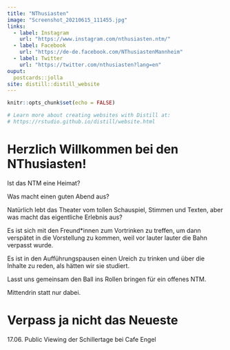 ```yaml
---
title: "NThusiasten"
image: "Screenshot_20210615_111455.jpg"
links:
  - label: Instagram
    url: "https://www.instagram.com/nthusiasten.ntm/"
  - label: Facebook
    url: "https://de-de.facebook.com/NThusiastenMannheim"
  - label: Twitter
    url: "https://twitter.com/nthusiasten?lang=en"
ouput:
  postcards::jolla
site: distill::distill_website
---
```


```r
knitr::opts_chunk$set(echo = FALSE)

# Learn more about creating websites with Distill at:
# https://rstudio.github.io/distill/website.html

```

# Herzlich Willkommen bei den NThusiasten!
Ist das NTM eine Heimat?

Was macht einen guten Abend aus?

Natürlich lebt das Theater vom tollen Schauspiel, Stimmen und Texten, aber was macht das eigentliche Erlebnis aus?

Es ist sich mit den Freund*innen zum Vortrinken zu treffen, um dann verspätet in die Vorstellung zu kommen, weil vor lauter lauter die Bahn verpasst wurde.

Es ist in den Aufführungspausen einen Ureich zu trinken und über die Inhalte zu reden, als hätten wir sie studiert.

Lasst uns gemeinsam den Ball ins Rollen bringen für ein offenes NTM.

Mittendrin statt nur dabei.

# Verpass ja nicht das Neueste
17.06. Public Viewing der Schillertage bei Cafe Engel 